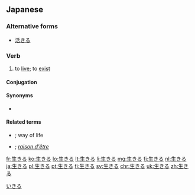 ==Japanese==
{{ja-kanjitab|い|sort=いきる|yomi=kun}}

===Alternative forms===
* [[活きる]]

===Verb===
{{ja-verb|tr=intrans|type=2|いきる}}

# to [[live]]; to [[exist]]
#: {{ja-usex|キムはまだ'''生きて'''いた。|^キム は まだ '''いきて''' いた。|Kim was still '''alive'''.}}
#: {{ja-usex|世界平和のために'''生きる'''。|せかいへいわ の ため に '''いきる'''。|'''Live''' for the sake of [[world peace]].}}
#: {{ja-usex|難病とともに'''生きる'''。|なんびょう と ともに '''いきる'''。|To '''live''' with an incurable disease.}}
#: {{ja-usex|祖父ばかりか、曽祖父さえ'''生きて'''いる。|そふ ばかり か、そうそふ さえ '''いきて''' いる。|Not only is my grandfather '''living''' but my great-grandfather as well.}}

====Conjugation====
{{ja-ichi|いき}}

====Synonyms====
* {{sense|to live}} {{ja-r|生存する|せいぞんする|linkto=生存}}

====Related terms====
* {{ja-r|生きる道|いきる みち}}; way of life
* {{ja-r|生き甲斐|いきいがい}}; ''[[raison d'être]]''

[[Category:1000 Japanese basic words|いきる]]

[[fr:生きる]]
[[ko:生きる]]
[[lo:生きる]]
[[lt:生きる]]
[[li:生きる]]
[[mg:生きる]]
[[fj:生きる]]
[[nl:生きる]]
[[ja:生きる]]
[[pl:生きる]]
[[pt:生きる]]
[[fi:生きる]]
[[sv:生きる]]
[[chr:生きる]]
[[uk:生きる]]
[[zh:生きる]]